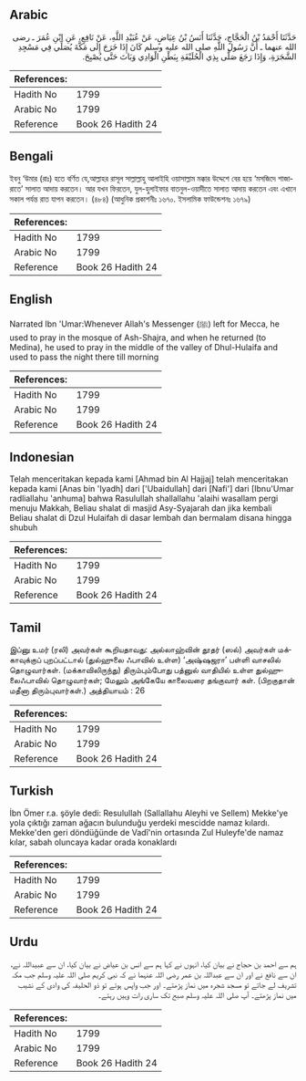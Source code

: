## Arabic


<div dir="rtl" lang="ar" style={{fontSize:'larger',backgroundColor:'#f8f9fa',padding:20}}>
حَدَّثَنَا أَحْمَدُ بْنُ الْحَجَّاجِ، حَدَّثَنَا أَنَسُ بْنُ عِيَاضٍ، عَنْ عُبَيْدِ اللَّهِ، عَنْ نَافِعٍ، عَنِ ابْنِ عُمَرَ ـ رضى الله عنهما ـ أَنَّ رَسُولَ اللَّهِ صلى الله عليه وسلم كَانَ إِذَا خَرَجَ إِلَى مَكَّةَ يُصَلِّي فِي مَسْجِدِ الشَّجَرَةِ، وَإِذَا رَجَعَ صَلَّى بِذِي الْحُلَيْفَةِ بِبَطْنِ الْوَادِي وَبَاتَ حَتَّى يُصْبِحَ‏.‏
</div>
<div style={{backgroundColor:'#f8f9fa',padding:20, marginBottom: 10}}><table> <thead> <tr> <th>References:</th> <th></th> </tr> </thead> <tbody><tr><td>Hadith No</td><td>1799</td></tr><tr><td>Arabic No</td><td>1799</td></tr><tr><td>Reference</td><td>Book 26 Hadith 24</td></tr></tbody></table></div>

## Bengali


<div dir="ltr" lang="bn" style={{fontSize:'larger',backgroundColor:'#f8f9fa',padding:20}}>
ইবনু ‘উমার (রাঃ) হতে বর্ণিত যে,আল্লাহর রাসূল সাল্লাল্লাহু আলাইহি ওয়াসাল্লাম মক্কার উদ্দেশে বের হয়ে ‘মসজিদে শাজারাতে’ সালাত আদায় করতেন। আর যখন ফিরতেন, যুল-হুলাইফার বাতনুল-ওয়াদীতে সালাত আদায় করতেন এবং এখানে সকাল পর্যন্ত রাত যাপন করতেন। (৪৮৪) (আধুনিক প্রকাশনীঃ ১৬৭০. ইসলামিক ফাউন্ডেশনঃ ১৬৭৯)
</div>
<div style={{backgroundColor:'#f8f9fa',padding:20, marginBottom: 10}}><table> <thead> <tr> <th>References:</th> <th></th> </tr> </thead> <tbody><tr><td>Hadith No</td><td>1799</td></tr><tr><td>Arabic No</td><td>1799</td></tr><tr><td>Reference</td><td>Book 26 Hadith 24</td></tr></tbody></table></div>

## English


<div dir="ltr" lang="en" style={{fontSize:'larger',backgroundColor:'#f8f9fa',padding:20}}>
Narrated Ibn 'Umar:Whenever Allah's Messenger (ﷺ) left for Mecca, he used to pray in the mosque of Ash-Shajra, and when he returned (to Medina), he used to pray in the middle of the valley of Dhul-Hulaifa and used to pass the night there till morning
</div>
<div style={{backgroundColor:'#f8f9fa',padding:20, marginBottom: 10}}><table> <thead> <tr> <th>References:</th> <th></th> </tr> </thead> <tbody><tr><td>Hadith No</td><td>1799</td></tr><tr><td>Arabic No</td><td>1799</td></tr><tr><td>Reference</td><td>Book 26 Hadith 24</td></tr></tbody></table></div>

## Indonesian


<div dir="ltr" lang="id" style={{fontSize:'larger',backgroundColor:'#f8f9fa',padding:20}}>
Telah menceritakan kepada kami [Ahmad bin Al Hajjaj] telah menceritakan kepada kami [Anas bin 'Iyadh] dari ['Ubaidullah] dari [Nafi'] dari [Ibnu'Umar radliallahu 'anhuma] bahwa Rasulullah shallallahu 'alaihi wasallam pergi menuju Makkah, Beliau shalat di masjid Asy-Syajarah dan jika kembali Beliau shalat di Dzul Hulaifah di dasar lembah dan bermalam disana hingga shubuh
</div>
<div style={{backgroundColor:'#f8f9fa',padding:20, marginBottom: 10}}><table> <thead> <tr> <th>References:</th> <th></th> </tr> </thead> <tbody><tr><td>Hadith No</td><td>1799</td></tr><tr><td>Arabic No</td><td>1799</td></tr><tr><td>Reference</td><td>Book 26 Hadith 24</td></tr></tbody></table></div>

## Tamil


<div dir="ltr" lang="ta" style={{fontSize:'larger',backgroundColor:'#f8f9fa',padding:20}}>
இப்னு உமர் (ரலி) அவர்கள் கூறியதாவது: அல்லாஹ்வின் தூதர் (ஸல்) அவர்கள் மக்காவுக்குப் புறப்பட்டால் (துல்ஹுலை ஃபாவில் உள்ள) ‘அஷ்ஷஜரா’ பள்ளி வாசலில் தொழுவார்கள். (மக்காவிலிருந்து) திரும்பும்போது பத்னுல் வாதியில் உள்ள துல்ஹுலைஃபாவில் தொழுவார்கள்; மேலும் அங்கேயே காலைவரை தங்குவார் கள். (பிறகுதான் மதீனா திரும்புவார்கள்.) அத்தியாயம் : 26
</div>
<div style={{backgroundColor:'#f8f9fa',padding:20, marginBottom: 10}}><table> <thead> <tr> <th>References:</th> <th></th> </tr> </thead> <tbody><tr><td>Hadith No</td><td>1799</td></tr><tr><td>Arabic No</td><td>1799</td></tr><tr><td>Reference</td><td>Book 26 Hadith 24</td></tr></tbody></table></div>

## Turkish


<div dir="ltr" lang="tr" style={{fontSize:'larger',backgroundColor:'#f8f9fa',padding:20}}>
İbn Ömer r.a. şöyle dedi: Resulullah (Sallallahu Aleyhi ve Sellem) Mekke'ye yola çıktığı zaman ağacın bulunduğu yerdeki mescidde namaz kılardı. Mekke'den geri döndüğünde de Vadî'nin ortasında Zul Huleyfe'de namaz kılar, sabah oluncaya kadar orada konaklardı
</div>
<div style={{backgroundColor:'#f8f9fa',padding:20, marginBottom: 10}}><table> <thead> <tr> <th>References:</th> <th></th> </tr> </thead> <tbody><tr><td>Hadith No</td><td>1799</td></tr><tr><td>Arabic No</td><td>1799</td></tr><tr><td>Reference</td><td>Book 26 Hadith 24</td></tr></tbody></table></div>

## Urdu


<div dir="rtl" lang="ur" style={{fontSize:'larger',backgroundColor:'#f8f9fa',padding:20}}>
ہم سے احمد بن حجاج نے بیان کیا، انہوں نے کہا ہم سے انس بن عیاض نے بیان کیا، ان سے عبیداللہ نے، ان سے نافع نے اور ان سے عبداللہ بن عمر رضی اللہ عنہما نے کہ نبی کریم صلی اللہ علیہ وسلم جب مکہ تشریف لے جاتے تو مسجد شجرہ میں نماز پڑھتے۔ اور جب واپس ہوتے تو ذو الحلیفہ کی وادی کے نشیب میں نماز پڑھتے۔ آپ صلی اللہ علیہ وسلم صبح تک ساری رات وہیں رہتے۔
</div>
<div style={{backgroundColor:'#f8f9fa',padding:20, marginBottom: 10}}><table> <thead> <tr> <th>References:</th> <th></th> </tr> </thead> <tbody><tr><td>Hadith No</td><td>1799</td></tr><tr><td>Arabic No</td><td>1799</td></tr><tr><td>Reference</td><td>Book 26 Hadith 24</td></tr></tbody></table></div>